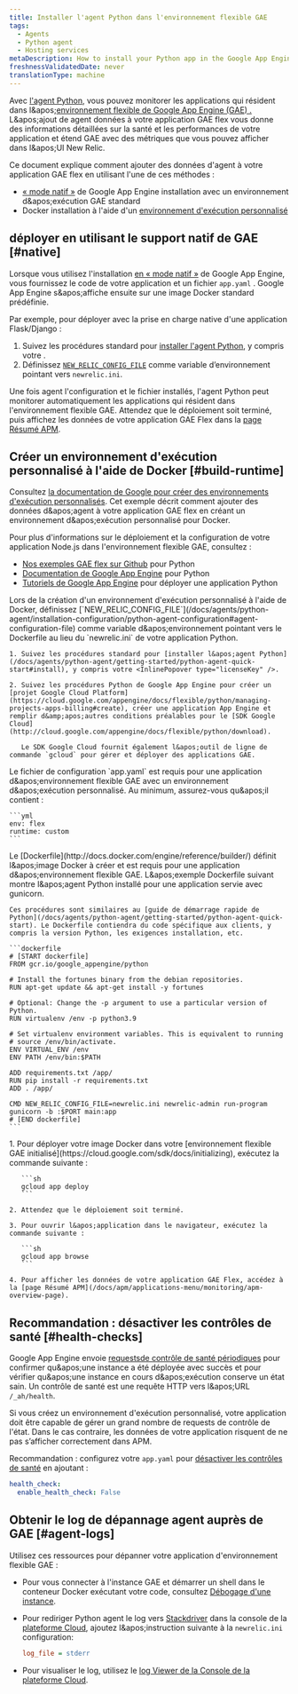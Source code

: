 ```yaml
---
title: Installer l'agent Python dans l'environnement flexible GAE
tags:
  - Agents
  - Python agent
  - Hosting services
metaDescription: How to install your Python app in the Google App Engine (GAE) flexible environment.
freshnessValidatedDate: never
translationType: machine
---
```


Avec [l&apos;agent Python](/docs/agents/python-agent/getting-started/introduction-new-relic-python), vous pouvez monitorer les applications qui résident dans l&amp;apos;[environnement flexible de Google App Engine (GAE) .](https://cloud.google.com/appengine/docs/flexible/python/) L&amp;apos;ajout de agent données à votre application GAE flex vous donne des informations détaillées sur la santé et les performances de votre application et étend GAE avec des métriques que vous pouvez afficher dans l&amp;apos;UI New Relic.

Ce document explique comment ajouter des données d&apos;agent à votre application GAE flex en utilisant l&apos;une de ces méthodes :

* [« mode natif »](/docs/accounts-partnerships/partnerships/google-cloud-platform-gcp/google-app-engine-environment#native-mode) de Google App Engine installation avec un environnement d&amp;apos;exécution GAE standard
* Docker installation à l&apos;aide d&apos;un [environnement d&apos;exécution personnalisé](https://cloud.google.com/appengine/docs/flexible/custom-runtimes/about-custom-runtimes)

## déployer en utilisant le support natif de GAE [#native]

Lorsque vous utilisez l&apos;installation [en « mode natif »](/docs/accounts-partnerships/partnerships/google-cloud-platform-gcp/google-app-engine-environment#native-mode) de Google App Engine, vous fournissez le code de votre application et un fichier `app.yaml` . Google App Engine s&amp;apos;affiche ensuite sur une image Docker standard prédéfinie.

Par exemple, pour déployer avec la prise en charge native d&apos;une application Flask/Django :

1. Suivez les procédures standard pour [installer l&apos;agent Python](/docs/agents/python-agent/getting-started/python-agent-quick-start#install), y compris votre <InlinePopover type="licenseKey" />.
2. Définissez [`NEW_RELIC_CONFIG_FILE`](/docs/agents/python-agent/installation-configuration/python-agent-configuration#agent-configuration-file) comme variable d’environnement pointant vers `newrelic.ini`.

Une fois agent l&apos;configuration et le fichier installés, l&apos;agent Python peut monitorer automatiquement les applications qui résident dans l&apos;environnement flexible GAE. Attendez que le déploiement soit terminé, puis affichez les données de votre application GAE Flex dans la [page Résumé APM](/docs/apm/applications-menu/monitoring/apm-overview-page).

## Créer un environnement d&apos;exécution personnalisé à l&apos;aide de Docker [#build-runtime]

Consultez [la documentation de Google pour créer des environnements d&apos;exécution personnalisés](https://cloud.google.com/appengine/docs/flexible/custom-runtimes/build). Cet exemple décrit comment ajouter des données d&amp;apos;agent à votre application GAE flex en créant un environnement d&amp;apos;exécution personnalisé pour Docker.

Pour plus d&apos;informations sur le déploiement et la configuration de votre application Node.js dans l&apos;environnement flexible GAE, consultez :

* [Nos exemples GAE flex sur Github](https://github.com/GoogleCloudPlatform/python-docs-samples/tree/master/appengine/flexible) pour Python
* [Documentation de Google App Engine](https://cloud.google.com/appengine/docs/flexible/python/) pour Python
* [Tutoriels de Google App Engine](https://cloud.google.com/appengine/docs/flexible/python/tutorials) pour déployer une application Python

<CollapserGroup>
  <Collapser id="setup-gae" title="1. Configurer le projet GAE et installer la dépendance">
    Lors de la création d&apos;un environnement d&apos;exécution personnalisé à l&apos;aide de Docker, définissez [`NEW_RELIC_CONFIG_FILE`](/docs/agents/python-agent/installation-configuration/python-agent-configuration#agent-configuration-file) comme variable d&amp;apos;environnement pointant vers le Dockerfile au lieu du `newrelic.ini` de votre application Python.

    1. Suivez les procédures standard pour [installer l&apos;agent Python](/docs/agents/python-agent/getting-started/python-agent-quick-start#install), y compris votre <InlinePopover type="licenseKey" />.

    2. Suivez les procédures Python de Google App Engine pour créer un [projet Google Cloud Platform](https://cloud.google.com/appengine/docs/flexible/python/managing-projects-apps-billing#create), créer une application App Engine et remplir d&amp;apos;autres conditions préalables pour le [SDK Google Cloud](http://cloud.google.com/appengine/docs/flexible/python/download).

       Le SDK Google Cloud fournit également l&apos;outil de ligne de commande `gcloud` pour gérer et déployer des applications GAE.
  </Collapser>

  <Collapser id="configure-app-yaml" title="2. Configurez votre app.yaml">
    Le fichier de configuration `app.yaml` est requis pour une application d&amp;apos;environnement flexible GAE avec un environnement d&amp;apos;exécution personnalisé. Au minimum, assurez-vous qu&amp;apos;il contient :

    ```yml
    env: flex
    runtime: custom
    ```
  </Collapser>

  <Collapser id="configure-dockerfile" title="3. Configurer un Dockerfile">
    Le [Dockerfile](http://docs.docker.com/engine/reference/builder/) définit l&amp;apos;image Docker à créer et est requis pour une application d&amp;apos;environnement flexible GAE. L&amp;apos;exemple Dockerfile suivant montre l&amp;apos;agent Python installé pour une application servie avec gunicorn.

    Ces procédures sont similaires au [guide de démarrage rapide de Python](/docs/agents/python-agent/getting-started/python-agent-quick-start). Le Dockerfile contiendra du code spécifique aux clients, y compris la version Python, les exigences installation, etc.

    ```dockerfile
    # [START dockerfile]
    FROM gcr.io/google_appengine/python

    # Install the fortunes binary from the debian repositories.
    RUN apt-get update && apt-get install -y fortunes

    # Optional: Change the -p argument to use a particular version of Python.
    RUN virtualenv /env -p python3.9

    # Set virtualenv environment variables. This is equivalent to running
    # source /env/bin/activate.
    ENV VIRTUAL_ENV /env
    ENV PATH /env/bin:$PATH

    ADD requirements.txt /app/
    RUN pip install -r requirements.txt
    ADD . /app/

    CMD NEW_RELIC_CONFIG_FILE=newrelic.ini newrelic-admin run-program gunicorn -b :$PORT main:app
    # [END dockerfile]
    ```
  </Collapser>

  <Collapser id="deploy-docker-image-to-gae" title="4. Déployer l'image Docker vers l'environnement flexible GAE initialisé">
    1. Pour déployer votre image Docker dans votre [environnement flexible GAE initialisé](https://cloud.google.com/sdk/docs/initializing), exécutez la commande suivante :

       ```sh
       gcloud app deploy
       ```

    2. Attendez que le déploiement soit terminé.

    3. Pour ouvrir l&apos;application dans le navigateur, exécutez la commande suivante :

       ```sh
       gcloud app browse
       ```

    4. Pour afficher les données de votre application GAE Flex, accédez à la [page Résumé APM](/docs/apm/applications-menu/monitoring/apm-overview-page).
  </Collapser>
</CollapserGroup>

## Recommandation : désactiver les contrôles de santé [#health-checks]

Google App Engine envoie [requestsde contrôle de santé périodiques](https://cloud.google.com/appengine/docs/flexible/python/how-instances-are-managed) pour confirmer qu&amp;apos;une instance a été déployée avec succès et pour vérifier qu&amp;apos;une instance en cours d&amp;apos;exécution conserve un état sain. Un contrôle de santé est une requête HTTP vers l&amp;apos;URL `/_ah/health`.

Si vous créez un environnement d&apos;exécution personnalisé, votre application doit être capable de gérer un grand nombre de requests de contrôle de l&apos;état. Dans le cas contraire, les données de votre application risquent de ne pas s’afficher correctement dans APM.

Recommandation : configurez votre `app.yaml` pour [désactiver les contrôles de santé](https://cloud.google.com/appengine/docs/flexible/python/configuring-your-app-with-app-yaml#health_checks) en ajoutant :

```yml
health_check:
  enable_health_check: False
```

## Obtenir le log de dépannage agent auprès de GAE [#agent-logs]

Utilisez ces ressources pour dépanner votre application d&apos;environnement flexible GAE :

* Pour vous connecter à l&apos;instance GAE et démarrer un shell dans le conteneur Docker exécutant votre code, consultez [Débogage d&apos;une instance](https://cloud.google.com/appengine/docs/flexible/python/debugging-an-instance).

* Pour rediriger Python agent le log vers [Stackdriver](http://cloud.google.com/logging/docs/view/logs_viewer_v2) dans la console de la [plateforme Cloud](https://cloud.google.com/compute/docs/console), ajoutez l&amp;apos;instruction suivante à la `newrelic.ini` configuration:

  ```ini
  log_file = stderr
  ```

* Pour visualiser le log, utilisez le [log Viewer de la Console de la plateforme Cloud](https://cloud.google.com/appengine/docs/flexible/php/writing-application-logs).